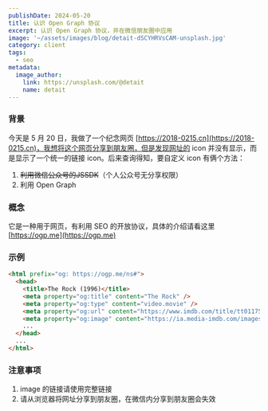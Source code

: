 ```yaml
---
publishDate: 2024-05-20
title: 认识 Open Graph 协议
excerpt: 认识 Open Graph 协议，并在微信朋友圈中应用
image: '~/assets/images/blog/detait-dSCYHRVsCAM-unsplash.jpg'
category: client
tags:
  - seo
metadata:
  image_author:
    link: https://unsplash.com/@detait
    name: detait
---
```


### 背景

今天是 5 月 20 日，我做了一个纪念网页 [https://2018-0215.cn](https://2018-0215.cn)，我想将这个网页分享到朋友圈，但是发现网址的 icon 并没有显示，而是显示了一个统一的链接 icon。后来查询得知，要自定义 icon 有俩个方法：

1. ~~利用微信公众号的JSSDK~~（个人公众号无分享权限）
2. 利用 Open Graph

### 概念

它是一种用于网页，有利用 SEO 的开放协议，具体的介绍请看这里 [https://ogp.me](https://ogp.me)

### 示例

```html
<html prefix="og: https://ogp.me/ns#">
  <head>
    <title>The Rock (1996)</title>
    <meta property="og:title" content="The Rock" />
    <meta property="og:type" content="video.movie" />
    <meta property="og:url" content="https://www.imdb.com/title/tt0117500/" />
    <meta property="og:image" content="https://ia.media-imdb.com/images/rock.jpg" />
    ...
  </head>
  ...
</html>
```

### 注意事项

1. image 的链接请使用完整链接
1. 请从浏览器将网址分享到朋友圈，在微信内分享到朋友圈会失效
